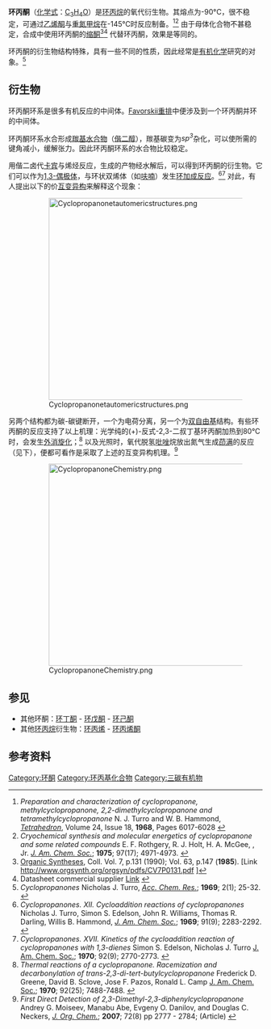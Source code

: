 {{Chembox
|ImageFile=Cyclopropanone.png
|ImageSize=150px
|IUPACName=cyclopropanone
|OtherNames=
|Section1= {{Chembox Identifiers
| CASNo = 5009-27-8
| CASNo_Ref = {{cascite|correct|??}}
|   PubChem = 138404
|   SMILES = C1CC1=O
|  ChemSpiderID_Ref  = {{chemspidercite|correct|chemspider}}|  ChemSpiderID  =  122027
|  InChI  =  1/C3H4O/c4-3-1-2-3/h1-2H2
|  InChIKey  =  VBBRYJMZLIYUJQ-UHFFFAOYAV
|  SMILES1  =  O=C1CC1
|  StdInChI_Ref  = {{stdinchicite|correct|chemspider}}|  StdInChI  =  1S/C3H4O/c4-3-1-2-3/h1-2H2
|  StdInChIKey_Ref  = {{stdinchicite|correct|chemspider}}|  StdInChIKey  =  VBBRYJMZLIYUJQ-UHFFFAOYSA-N
}}
|Section2= {{Chembox Properties
|  Formula=C<sub>3</sub>H<sub>4</sub>O
|  MolarMass=56.06326
|  Appearance=
|  Density=0.867 g/mL，25 °C
|  MeltingPt=−90 °C
|  BoilingPt=50-53 °C，22 mmHg
|  Solubility=
  }}
|Section3= {{Chembox Hazards
|  MainHazards=
|  FlashPt=
|  Autoignition=
  }}
}}

'''环丙酮'''（[[化学式|化学式]]：[[碳|C]]<sub>3</sub>[[氢|H]]<sub>4</sub>[[氧|O]]）是[[环丙烷|环丙烷]]的氧代衍生物。其熔点为-90°C，很不稳定，可通过[[乙烯酮|乙烯酮]]与[[重氮甲烷|重氮甲烷]]在-145°C时反应制备。<ref>''Preparation and characterization of cyclopropanone, methylcyclopropanone, 2,2-dimethylcyclopropanone and tetramethylcyclopropanone'' N. J. Turro and W. B. Hammond, ''[[Tetrahedron|Tetrahedron]]'', Volume 24, Issue 18, '''1968''', Pages 6017-6028 {{doi|10.1016/S0040-4020(01)90985-8}}</ref><ref>''Cryochemical synthesis and molecular energetics of cyclopropanone and some related compounds'' E. F. Rothgery, R. J. Holt, H. A. McGee, , Jr. ''[[J._Am._Chem._Soc.|J. Am. Chem. Soc.]]''; '''1975'''; 97(17); 4971-4973. {{DOI|10.1021/ja00850a034}}</ref> 由于母体化合物不甚稳定，合成中使用环丙酮的[[缩酮|缩酮]]<ref>[[Organic_Syntheses|Organic Syntheses]], Coll. Vol. 7, p.131 (1990); Vol. 63, p.147 ('''1985'''). [Link http://www.orgsynth.org/orgsyn/pdfs/CV7P0131.pdf {{Wayback|url=http://www.orgsynth.org/orgsyn/pdfs/CV7P0131.pdf |date=20071010060509 }}]</ref><ref>Datasheet commercial supplier [http://www.sigmaaldrich.com/catalog/search/ProductDetail/FLUKA/02660 Link] {{webarchive|url=https://web.archive.org/web/20070926213552/http://www.sigmaaldrich.com/catalog/search/ProductDetail/FLUKA/02660 |date=2007-09-26 }}</ref> 代替环丙酮，效果是等同的。

环丙酮的衍生物结构特殊，具有一些不同的性质，因此经常是[[有机化学|有机化学]]研究的对象。<ref>''Cyclopropanones'' Nicholas J. Turro, ''[[Acc._Chem._Res.|Acc. Chem. Res.]]''; '''1969'''; 2(1); 25-32. {{DOI|10.1021/ar50013a004}}</ref>

==衍生物==
环丙酮环系是很多有机反应的中间体。[[Favorskii重排反应|Favorskii重排]]中便涉及到一个环丙酮并环的中间体。

环丙酮环系水合形成[[羰基水合物|羰基水合物]]（[[偕二醇|偕二醇]]），羰基碳变为''sp<sup>3</sup>''杂化，可以使所需的键角减小，缓解张力。因此环丙酮环系的水合物比较稳定。

用偕二卤代[[卡宾|卡宾]]与烯烃反应，生成的产物经水解后，可以得到环丙酮的衍生物。它们可以作为[[1,3-偶极体|1,3-偶极体]]，与环状双烯体（如[[呋喃|呋喃]]）发生[[环加成反应|环加成反应]]。<ref>''Cyclopropanones. XII. Cycloaddition reactions of cyclopropanones'' Nicholas J. Turro, Simon S. Edelson, John R. Williams, Thomas R. Darling, Willis B. Hammond, ''[[J._Am._Chem._Soc.|J. Am. Chem. Soc.]]''; '''1969'''; 91(9); 2283-2292. {{DOI|10.1021/ja01037a018}}</ref><ref>''Cyclopropanones. XVII. Kinetics of the cycloaddition reaction of cyclopropanones with 1,3-dienes'' Simon S. Edelson, Nicholas J. Turro [[J._Am._Chem._Soc.|J. Am. Chem. Soc.]]; '''1970'''; 92(9); 2770-2773. {{DOI|10.1021/ja00712a030}}</ref> 对此，有人提出以下的价[[互变异构|互变异构]]来解释这个现象：

:[[File:Cyclopropanonetautomericstructures.png|400px]]

另两个结构都为碳-碳键断开，一个为电荷分离，另一个为[[双自由基|双自由基]]结构。有些环丙酮的反应支持了以上机理：光学纯的(+)-反式-2,3-二叔丁基环丙酮加热到80°C时，会发生[[外消旋化|外消旋化]]；<ref>''Thermal reactions of a cyclopropanone. Racemization and decarbonylation of trans-2,3-di-tert-butylcyclopropanone'' Frederick D. Greene, David B. Sclove, Jose F. Pazos, Ronald L. Camp [[J._Am._Chem._Soc.|J. Am. Chem. Soc.]]; '''1970'''; 92(25); 7488-7488. {{DOI|10.1021/ja00728a051}}</ref> 以及光照时，氧代脱氢[[吡唑|吡唑]]烷放出氮气生成[[茚满|茚满]]的反应（见下），便都可看作是采取了上述的互变异构机理。<ref>''First Direct Detection of 2,3-Dimethyl-2,3-diphenylcyclopropanone'' Andrey G. Moiseev, Manabu Abe, Evgeny O. Danilov, and Douglas C. Neckers, ''[[J._Org._Chem.|J. Org. Chem.]]''; '''2007'''; 72(8) pp 2777 - 2784; (Article) {{DOI|10.1021/jo062259r}}</ref>

:[[File:CyclopropanoneChemistry.png|400px]]

==参见==
* 其他环酮：[[环丁酮|环丁酮]] - [[环戊酮|环戊酮]] - [[环己酮|环己酮]]
* 其他[[环丙烷|环丙烷]]衍生物：[[环丙烯|环丙烯]] - [[环丙烯酮|环丙烯酮]]

==参考资料==
{{reflist}}

{{碳環與雜環}}

[[Category:环酮|Category:环酮]]
[[Category:环丙基化合物|Category:环丙基化合物]]
[[Category:三碳有机物|Category:三碳有机物]]